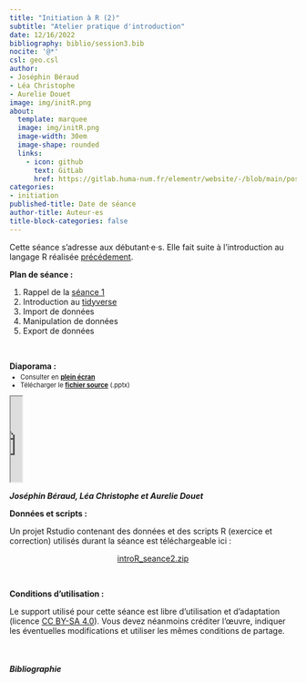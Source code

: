 ```yaml
---
title: "Initiation à R (2)"
subtitle: "Atelier pratique d'introduction"
date: 12/16/2022
bibliography: biblio/session3.bib
nocite: '@*'
csl: geo.csl
author: 
- Joséphin Béraud
- Léa Christophe
- Aurelie Douet
image: img/initR.png
about:
  template: marquee
  image: img/initR.png
  image-width: 30em
  image-shape: rounded
  links:
    - icon: github
      text: GitLab
      href: https://gitlab.huma-num.fr/elementr/website/-/blob/main/posts/seance3.qmd
categories: 
- initiation
published-title: Date de séance
author-title: Auteur·es
title-block-categories: false
---
```


Cette séance s'adresse aux débutant·e·s. Elle fait suite à l'introduction au langage R réalisée [précédement](/posts/seance2.html).

**Plan de séance :**

1.  Rappel de la [séance 1](/posts/seance2.html)\
2.  Introduction au [tidyverse](https://www.tidyverse.org/)\
3.  Import de données\
4.  Manipulation de données\
5.  Export de données

\

**Diaporama :**

::: {.nonicremental style="font-size:80%;margin-top:-10px;margin-bottom:10px;"}
-   Consulter en [**plein écran**](support/introR_seance2_diapo.pdf)\
-   Télécharger le [**fichier source**](support/introR_seance2_diapo.pptx) (.pptx)
:::

::: diapo
<object class="slide" data="support/introR_seance2_diapo.pdf" type="application/pdf">

<iframe src="https://docs.google.com/viewer?url=your_url_to_pdf&amp;embedded=true" width="20">

</iframe>

</object>
:::

::: auteurs
<i class="bi bi-people-fill"> **Joséphin Béraud, Léa Christophe et Aurelie Douet**</i>
:::

**Données et scripts :**

Un projet Rstudio contenant des données et des scripts R (exercice et correction) utilisés durant la séance est téléchargeable ici :

<center><a href="https://gitlab.huma-num.fr/elementr/website/-/raw/main/posts/data/introR_seance2.zip?inline=false" class="btn btn-success" role="button" aria-disabled="true"><i class="bi bi-cloud-arrow-down"></i> introR_seance2.zip</a></center>

\

**Conditions d'utilisation :**

Le support utilisé pour cette séance est libre d'utilisation et d'adaptation (licence [CC BY-SA 4.0](https://creativecommons.org/licenses/by-sa/4.0/deed.fr)). Vous devez néanmoins créditer l'œuvre, indiquer les éventuelles modifications et utiliser les mêmes conditions de partage.

\

##### Bibliographie

::: {#refs}
:::
